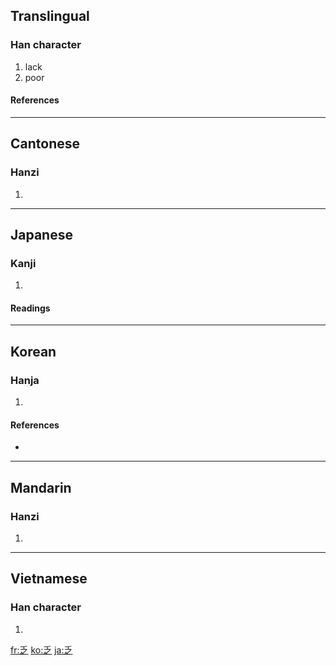==Translingual==

===Han character===
{{Han char|rn=4|rad=丿|as=04|sn=5|four=2030<sub>7</sub>|canj=竹戈弓人 (HINO)|ids=⿱[[丿]][[之]]}}

# lack
# poor

====References====
{{Han ref|kx=0082.100|dkj=00133|hdz=10034.030|uh=4E4F|ud=20047|bh=A546|bd=42310}}

----

==Cantonese==

===Hanzi===
{{yue-hanzi|jyut=|y=fat6}}

# {{defn|Cantonese}}

----

==Japanese==

===Kanji===
{{ja-kanji|grade=c|rs=丿04}}

# {{defn|Japanese}}

====Readings====
{{ja-readings|on=[[ぼう]] (bō)|kun=[[とぼしい]] (toboshii)}}

----

==Korean==

===Hanja===
{{ko-hanja|hangeul=핍|rv=pip|mr=p'ip|eumhun=모자랄|ehrv=mojaral|ehmr=mojaral|ehy=}}

# {{defn|Korean}}

====References====
* {{Hanja ref|nav=12238}}

----

==Mandarin==

===Hanzi===
{{cmn-hanzi|pin=[[fá]] ([[fa2]]), [[luò]] ([[luo4]]), [[yào]] ([[yao4]]), [[yuè]] ([[yue4]])|wg=fa<sup>2</sup>, lo<sup>4</sup>, yao<sup>4</sup>, yüeh<sup>4</sup>}}

# {{defn|Mandarin}}

----

==Vietnamese==

===Han character===
{{vi-hantu|phạp}}

# {{defn|Vietnamese}}

[[fr:乏]]
[[ko:乏]]
[[ja:乏]]